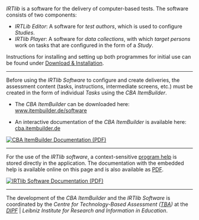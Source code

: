 *IRTlib* is a software for the delivery of computer-based tests. The software consists of two components:

- *IRTLib Editor*: A software for *test authors*, which is used to configure *Studies*.
- *IRTlib Player*: A software for *data collections*, with which *target persons* work on tasks that are configured in the form of a *Study*.

Instructions for installing and setting up both programmes for initial use can be found under [Download & Installation](download.qmd).

::: {.content-visible when-format="html"}
<hr noshade/>
:::

::: {.grid}

::: {.g-col-9}

Before using the *IRTlib Software* to configure and create deliveries, the assessment content (tasks, instructions, intermediate screens, etc.) must be created in the form of individual *Tasks* using the *CBA ItemBuilder*. 

* The *CBA ItemBuilder* can be downloaded here: [www.itembuilder.de/software](https://www.itembuilder.de/software)

* An interactive documentation of the *CBA ItemBuilder* is available here: [cba.itembuilder.de](https://cba.itembuilder.de)

:::

::: {.g-col-3}

::: {.content-visible when-format="html"}
[![CBA ItemBuilder Documentation (PDF)](https://cba.itembuilder.de/img/cover_html.png){wdith="70"}](https://cba.itembuilder.de/Open-Assessments-with-CBA-ItemBuilder.pdf)
:::

:::

:::

::: {.content-visible when-format="html"}
<hr noshade/>

::: {.grid}
::: {.g-col-9}

For the use of the *IRTlib software*, a context-sensitive [program help](preparation-overview.qmd#embedded-program-help) is stored directly in the application. The documentation with the embedded help is available online on this page and is also available as [PDF](IRTlib-Documentation.pdf).

:::

::: {.g-col-3}

[![IRTlib Software Documentation (PDF)](img/irtlib-cover.png){wdith="70"}](IRTlib-Documentation.pdf)

:::

:::
<hr noshade/>

:::

The development of the *CBA ItemBuilder* and the *IRTlib Software* is coordinated by the *Centre for Technology-Based Assessment ([TBA](https://tba.dipf.de/de/ueber-tba/))* at the *[DIPF](https://www.dipf.de/)* | *Leibniz Institute for Research and Information in Education*.  